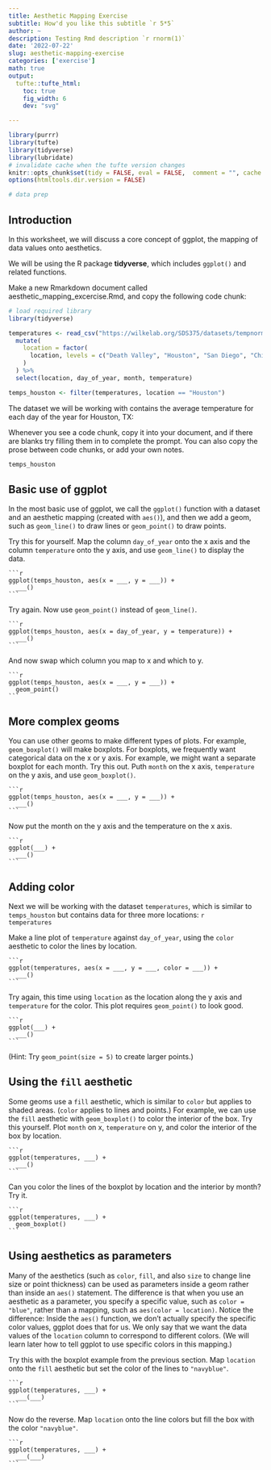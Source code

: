 ```yaml
---
title: Aesthetic Mapping Exercise
subtitle: How'd you like this subtitle `r 5*5`
author: ~
description: Testing Rmd description `r rnorm(1)`
date: '2022-07-22'
slug: aesthetic-mapping-exercise
categories: ['exercise']
math: true
output:
  tufte::tufte_html:
    toc: true
    fig_width: 6
    dev: "svg"

---
```


```r
library(purrr)
library(tufte)
library(tidyverse)
library(lubridate)
# invalidate cache when the tufte version changes
knitr::opts_chunk$set(tidy = FALSE, eval = FALSE,  comment = "", cache.extra = packageVersion('tufte'))
options(htmltools.dir.version = FALSE)

# data prep

```

## Introduction

In this worksheet, we will discuss a core concept of ggplot, the mapping of data values onto aesthetics.

We will be using the R package **tidyverse**, which includes `ggplot()` and related functions.

Make a new Rmarkdown document called aesthetic_mapping_excercise.Rmd, and copy the following code chunk:


```r
# load required library
library(tidyverse)

temperatures <- read_csv("https://wilkelab.org/SDS375/datasets/tempnormals.csv") %>%
  mutate(
    location = factor(
      location, levels = c("Death Valley", "Houston", "San Diego", "Chicago")
    )
  ) %>%
  select(location, day_of_year, month, temperature)

temps_houston <- filter(temperatures, location == "Houston")

```

The dataset we will be working with contains the average temperature for each day of the year for Houston, TX:

Whenever you see a code chunk, copy it into your document, and if there are blanks try filling them in to complete the prompt. You can also copy the prose between code chunks, or add your own notes.

```r
temps_houston
```

## Basic use of ggplot

In the most basic use of ggplot, we call the `ggplot()` function with a dataset and an aesthetic mapping (created with `aes()`), and then we add a geom, such as `geom_line()` to draw lines or `geom_point()` to draw points.

Try this for yourself. Map the column `day_of_year` onto the x axis and the column `temperature` onto the y axis, and use `geom_line()` to display the data.

    ```r
    ggplot(temps_houston, aes(x = ___, y = ___)) +
      ___()
    ```

Try again. Now use `geom_point()` instead of `geom_line()`.

    ```r
    ggplot(temps_houston, aes(x = day_of_year, y = temperature)) +
      ___()
    ```


And now swap which column you map to x and which to y.

    ```r
    ggplot(temps_houston, aes(x = ___, y = ___)) +
      geom_point()
    ```

## More complex geoms

You can use other geoms to make different types of plots. For example, `geom_boxplot()` will make boxplots. For boxplots, we frequently want categorical data on the x or y axis. For example, we might want a separate boxplot for each month. Try this out. Puth `month` on the x axis, `temperature` on the y axis, and use `geom_boxplot()`.

    ```r
    ggplot(temps_houston, aes(x = ___, y = ___)) +
      ___()
    ```

Now put the month on the y axis and the temperature on the x axis.

    ```r
    ggplot(___) +
      ___()
    ```

## Adding color

Next we will be working with the dataset `temperatures`, which is similar to `temps_houston` but contains data for three more locations:
    ```r
    temperatures
    ```

Make a line plot of `temperature` against `day_of_year`, using the `color` aesthetic to color the lines by location. 

    ```r
    ggplot(temperatures, aes(x = ___, y = ___, color = ___)) +
      ___()
    ```


Try again, this time using `location` as the location along the y axis and `temperature` for the color. This plot requires `geom_point()` to look good.

    ```r
    ggplot(___) +
      ___()
    ```

(Hint: Try `geom_point(size = 5)` to create larger points.)

## Using the `fill` aesthetic

Some geoms use a `fill` aesthetic, which is similar to `color` but applies to shaded areas. (`color` applies to lines and points.) For example, we can use the `fill` aesthetic with `geom_boxplot()` to color the interior of the box. Try this yourself. Plot `month` on x, `temperature` on y, and color the interior of the box by location.

    ```r
    ggplot(temperatures, ___) +
      ___()
    ```

Can you color the lines of the boxplot by location and the interior by month? Try it.

    ```r
    ggplot(temperatures, ___) +
      geom_boxplot()
    ```

## Using aesthetics as parameters

Many of the aesthetics (such as `color`, `fill`, and also `size` to change line size or point thickness) can be used as parameters inside a geom rather than inside an `aes()` statement. The difference is that when you use an aesthetic as a parameter, you specify a specific value, such as `color = "blue"`, rather than a mapping, such as `aes(color = location)`. Notice the difference: Inside the `aes()` function, we don't actually specify the specific color values, ggplot does that for us. We only say that we want the data values of the `location` column to correspond to different colors. (We will learn later how to tell ggplot to use specific colors in this mapping.)

Try this with the boxplot example from the previous section. Map `location` onto the `fill` aesthetic but set the color of the lines to `"navyblue"`.

    ```r
    ggplot(temperatures, ___) +
      ___(___)
    ```

Now do the reverse. Map `location` onto the line colors but fill the box with the color `"navyblue"`.

    ```r
    ggplot(temperatures, ___) +
      ___(___)
    ```

